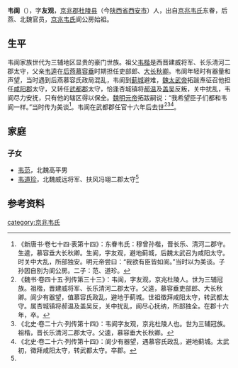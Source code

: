 '''韦阆'''（{{bd|？||？||}}），字'''友观'''，[[京兆郡|京兆郡]][[杜陵县|杜陵县]]（今[[陕西省|陕西省]][[西安市|西安市]]）人，出自[[京兆韦氏|京兆韦氏]]东眷，后燕、北魏官员，[[京兆韦氏|京兆韦氏]]阆公房始祖。

==生平==
韦阆家族世代为三辅地区显贵的豪门世族。祖父[[韦楷|韦楷]]是西晋建威将军、长乐清河二郡太守，父亲[[韦逵|韦逵]]在[[后燕|后燕]][[慕容垂|慕容垂]]时期担任吏部郎、[[大长秋卿|大长秋卿]]。韦阆年轻时有器量和声望，当时遇到后燕慕容氏政局混乱，韦阆到[[蓟城|蓟城]]避难，[[魏太武帝|魏太武帝]]拓跋焘征召他担任[[咸阳郡|咸阳郡]]太守，又转任[[武都郡|武都郡]]太守，恰逢杏城镇将[[郝温|郝温]]及[[盖吴|盖吴]]反叛，关中扰乱，韦阆尽力安抚，只有他的辖区得以保全。[[魏明元帝|魏明元帝]]拓跋嗣说：“我希望臣子们都和韦阆一样。”当时传为美谈<ref name=autogenerated1>《新唐书·卷七十四·表第十四》：东眷韦氏：穆曾孙楷，晋长乐、清河二郡守。生逵，慕容垂大长秋卿。生阆，字友观，避地蓟城，后魏太武召为咸阳太守。时关中大乱，所部独安。明元帝尝曰：“我欲有臣皆如阆。”当时以为美谈。子孙因自别为阆公房。二子：范、道珍。</ref>。韦阆在武都郡任官十六年后去世<ref>《魏书·卷四十五·列传第三十三》：韦阆，字友观，京兆杜陵人。世为三辅冠族。祖楷，晋建威将军、长乐清河二郡太守。父逵，慕容垂吏部郎、大长秋卿。阆少有器望，值慕容氏政乱，避地于蓟城。世祖徵拜咸阳太守，转武都太守。属杏城镇将郝温及盖吴反，关中扰乱，阆尽心抚纳，所部独全。在郡十六年，卒。</ref><ref>《北史·卷二十六·列传第十四》：韦阆字友观，京兆杜陵人也。世为三辅冠族。祖楷，晋长乐清河二郡太守。父逵，慕容垂大长秋卿。</ref><ref>《北史·卷二十六·列传第十四》：阆少有器望，遇慕容氏政乱，避地蓟城。太武初，徵拜咸阳太守，转武都太守。卒郡。</ref>。

==家庭==
===子女===
*[[韦范|韦范]]，北魏高平男
*[[韦道珍|韦道珍]]，北魏威远将军、扶风冯翊二郡太守<ref name=autogenerated1 />

==参考资料==
{{reflist}}

[[category:京兆韦氏|category:京兆韦氏]]